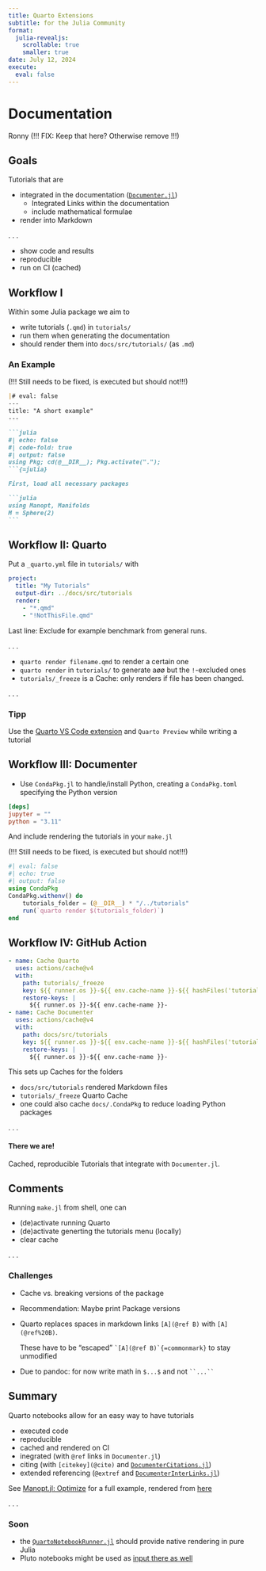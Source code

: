 ```yaml
---
title: Quarto Extensions
subtitle: for the Julia Community
format:
  julia-revealjs:
    scrollable: true
    smaller: true
date: July 12, 2024
execute:
  eval: false
---
```


# Documentation

Ronny (!!! FIX: Keep that here? Otherwise remove !!!)

## Goals

Tutorials that are

-  integrated in the documentation ([`Documenter.jl`](https://documenter.juliadocs.org/stable/))
   - Integrated Links within the documentation
   - include mathematical formulae
- render into Markdown

. . .

- show code and results
- reproducible
- run on CI (cached)

## Workflow I

Within some Julia package we aim to

- write tutorials (`.qmd`) in `tutorials/`
- run them when generating the documentation
- should render them into `docs/src/tutorials/` (as `.md`)

### An Example

(!!! Still needs to be fixed, is executed but should not!!!)

````markdown
|# eval: false
---
title: "A short example"
---

```julia
#| echo: false
#| code-fold: true
#| output: false
using Pkg; cd(@__DIR__); Pkg.activate(".");
```{=julia}

First, load all necessary packages

```julia
using Manopt, Manifolds
M = Sphere(2)
```
````

## Workflow II: Quarto

Put a `_quarto.yml` file in `tutorials/` with

```YAML
project:
  title: "My Tutorials"
  output-dir: ../docs/src/tutorials
  render:
    - "*.qmd"
    - "!NotThisFile.qmd"
```

Last line: Exclude for example benchmark from general runs.

. . .

- `quarto render filename.qmd` to render a certain one
- `quarto render` in `tutorials/` to generate aøø but the `!`-excluded ones
- `tutorials/_freeze` is a Cache: only renders if file has been changed.

. . .

### Tipp

Use the [Quarto VS Code extension](https://marketplace.visualstudio.com/items?itemName=quarto.quarto) and `Quarto Preview` while writing a tutorial


## Workflow III: Documenter

* Use `CondaPkg.jl` to handle/install Python, creating a `CondaPkg.toml` specifying the Python version

```toml
[deps]
jupyter = ""
python = "3.11"
```

And include rendering the tutorials in your `make.jl`

(!!! Still needs to be fixed, is executed but should not!!!)

````julia
#| eval: false
#| echo: true
#| output: false
using CondaPkg
CondaPkg.withenv() do
    tutorials_folder = (@__DIR__) * "/../tutorials"
    run(`quarto render $(tutorials_folder)`)
end
````



## Workflow IV: GitHub Action

````.yaml
- name: Cache Quarto
  uses: actions/cache@v4
  with:
    path: tutorials/_freeze
    key: ${{ runner.os }}-${{ env.cache-name }}-${{ hashFiles('tutorials/*.qmd') }}
    restore-keys: |
      ${{ runner.os }}-${{ env.cache-name }}-
- name: Cache Documenter
  uses: actions/cache@v4
  with:
    path: docs/src/tutorials
    key: ${{ runner.os }}-${{ env.cache-name }}-${{ hashFiles('tutorials/*.qmd') }}
    restore-keys: |
      ${{ runner.os }}-${{ env.cache-name }}-
````

This sets up Caches for the folders

- `docs/src/tutorials` rendered Markdown files
- `tutorials/_freeze` Quarto Cache
- one could also cache `docs/.CondaPkg` to reduce loading Python packages

. . .

#### There we are!

Cached, reproducible Tutorials that integrate with `Documenter.jl`.


## Comments

Running `make.jl` from shell, one can

- (de)activate running Quarto
- (de)activate generting the tutorials menu (locally)
- clear cache

. . .

### Challenges

- Cache vs. breaking versions of the package
- Recommendation: Maybe print Package versions
- Quarto replaces spaces in markdown links ``[A](@ref B)`` with ``[A](@ref%20B)``.

  These have to be “escaped” ``` `[A](@ref B)`{=commonmark} ``` to stay unmodified
- Due to pandoc: for now write math in `$...$` and not ``` ``...`` ```

## Summary

Quarto notebooks allow for an easy way to have tutorials

- executed code
- reproducible
- cached and rendered on CI
- inegrated (with `@ref` links in `Documenter.jl`)
- citing (with `[citekey](@cite)` and [`DocumenterCitations.jl`](https://github.com/JuliaDocs/DocumenterCitations.jl))
- extended referencing (`@extref` and [`DocumenterInterLinks.jl`](https://github.com/JuliaDocs/DocumenterInterLinks.jl))

See [Manopt.jl: Optimize](https://manoptjl.org/stable/tutorials/Optimize/) for a full example, rendered from
[here](https://github.com/JuliaManifolds/Manopt.jl/blob/master/tutorials/Optimize.qmd)

. . .

### Soon

- the [`QuartoNotebookRunner.jl`](https://github.com/PumasAI/QuartoNotebookRunner.jl)
  should provide native rendering in pure Julia
- Pluto notebooks might be used as [input there as well](https://github.com/PumasAI/QuartoNotebookRunner.jl/issues/125)
